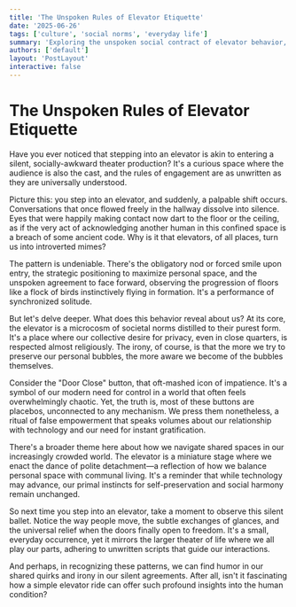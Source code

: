 ```yaml
---
title: 'The Unspoken Rules of Elevator Etiquette'
date: '2025-06-26'
tags: ['culture', 'social norms', 'everyday life']
summary: 'Exploring the unspoken social contract of elevator behavior, revealing what it tells us about human nature.'
authors: ['default']
layout: 'PostLayout'
interactive: false
---
```


# The Unspoken Rules of Elevator Etiquette

Have you ever noticed that stepping into an elevator is akin to entering a silent, socially-awkward theater production? It's a curious space where the audience is also the cast, and the rules of engagement are as unwritten as they are universally understood.

Picture this: you step into an elevator, and suddenly, a palpable shift occurs. Conversations that once flowed freely in the hallway dissolve into silence. Eyes that were happily making contact now dart to the floor or the ceiling, as if the very act of acknowledging another human in this confined space is a breach of some ancient code. Why is it that elevators, of all places, turn us into introverted mimes?

The pattern is undeniable. There's the obligatory nod or forced smile upon entry, the strategic positioning to maximize personal space, and the unspoken agreement to face forward, observing the progression of floors like a flock of birds instinctively flying in formation. It's a performance of synchronized solitude.

But let's delve deeper. What does this behavior reveal about us? At its core, the elevator is a microcosm of societal norms distilled to their purest form. It's a place where our collective desire for privacy, even in close quarters, is respected almost religiously. The irony, of course, is that the more we try to preserve our personal bubbles, the more aware we become of the bubbles themselves.

Consider the "Door Close" button, that oft-mashed icon of impatience. It's a symbol of our modern need for control in a world that often feels overwhelmingly chaotic. Yet, the truth is, most of these buttons are placebos, unconnected to any mechanism. We press them nonetheless, a ritual of false empowerment that speaks volumes about our relationship with technology and our need for instant gratification.

There's a broader theme here about how we navigate shared spaces in our increasingly crowded world. The elevator is a miniature stage where we enact the dance of polite detachment—a reflection of how we balance personal space with communal living. It's a reminder that while technology may advance, our primal instincts for self-preservation and social harmony remain unchanged.

So next time you step into an elevator, take a moment to observe this silent ballet. Notice the way people move, the subtle exchanges of glances, and the universal relief when the doors finally open to freedom. It's a small, everyday occurrence, yet it mirrors the larger theater of life where we all play our parts, adhering to unwritten scripts that guide our interactions.

And perhaps, in recognizing these patterns, we can find humor in our shared quirks and irony in our silent agreements. After all, isn't it fascinating how a simple elevator ride can offer such profound insights into the human condition?